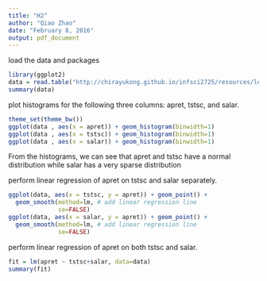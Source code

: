 ```yaml
---
title: "H2"
author: "Qiao Zhao"
date: "February 8, 2016"
output: pdf_document
---
```

load the data and packages

```r
library(ggplot2)
data = read.table("http://chirayukong.github.io/infsci2725/resources/lecture4/Retention.txt", header = T)
summary(data)
```


plot histograms for the following three columns: apret, tstsc, and salar.
```r
theme_set(theme_bw())
ggplot(data , aes(x = apret)) + geom_histogram(binwidth=1)
ggplot(data , aes(x = tstsc)) + geom_histogram(binwidth=1) 
ggplot(data , aes(x = salar)) + geom_histogram(binwidth=1) 
```
From the histograms, we can see that apret and tstsc have a normal distribution while salar has a very sparse distribution


perform linear regression of apret on tstsc and salar separately.
```r

ggplot(data, aes(x = tstsc, y = apret)) + geom_point() + 
  geom_smooth(method=lm, # add linear regression line
              se=FALSE)
ggplot(data, aes(x = salar, y = apret)) + geom_point() + 
  geom_smooth(method=lm, # add linear regression line
              se=FALSE)
```

perform linear regression of apret on both tstsc and salar.
```r
fit = lm(apret ~ tstsc+salar, data=data)
summary(fit)
```

